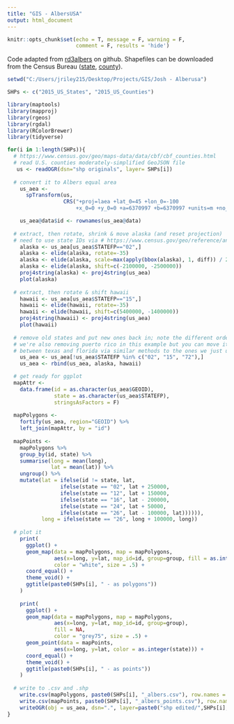 ---
title: "GIS - AlbersUSA"
output: html_document
---

```{r setup, include=FALSE}
knitr::opts_chunk$set(echo = T, message = F, warning = F, 
                      comment = F, results = 'hide')
```

Code adapted from [rd3albers](https://github.com/hrbrmstr/rd3albers/blob/master/R/rd3albers.R) on github. Shapefiles can be downloaded from the Census Bureau ([state](https://www.census.gov/geo/maps-data/data/cbf/cbf_state.html), [county](https://www.census.gov/geo/maps-data/data/cbf/cbf_counties.html)).
```{r}
setwd("C:/Users/jriley215/Desktop/Projects/GIS/Josh - Alberusa")

SHPs <- c("2015_US_States", "2015_US_Counties")

library(maptools)
library(mapproj)
library(rgeos)
library(rgdal)
library(RColorBrewer)
library(tidyverse)

for(i in 1:length(SHPs)){
  # https://www.census.gov/geo/maps-data/data/cbf/cbf_counties.html
  # read U.S. counties moderately-simplified GeoJSON file
   us <- readOGR(dsn="shp originals", layer= SHPs[i])
  
  # convert it to Albers equal area
    us_aea <- 
      spTransform(us, 
                  CRS("+proj=laea +lat_0=45 +lon_0=-100 
                      +x_0=0 +y_0=0 +a=6370997 +b=6370997 +units=m +no_defs"))

    us_aea@data$id <- rownames(us_aea@data)
  
  # extract, then rotate, shrink & move alaska (and reset projection)
  # need to use state IDs via # https://www.census.gov/geo/reference/ansi_statetables.html
    alaska <- us_aea[us_aea$STATEFP=="02",]
    alaska <- elide(alaska, rotate=-35)
    alaska <- elide(alaska, scale=max(apply(bbox(alaska), 1, diff)) / 2.3)
    alaska <- elide(alaska, shift=c(-2100000, -2500000))
    proj4string(alaska) <- proj4string(us_aea)
    plot(alaska)
  
  # extract, then rotate & shift hawaii
    hawaii <- us_aea[us_aea$STATEFP=="15",]
    hawaii <- elide(hawaii, rotate=-35)
    hawaii <- elide(hawaii, shift=c(5400000, -1400000))
    proj4string(hawaii) <- proj4string(us_aea)
    plot(hawaii)
    
  # remove old states and put new ones back in; note the different order
  # we're also removing puerto rico in this example but you can move it
  # between texas and florida via similar methods to the ones we just used
    us_aea <- us_aea[!us_aea$STATEFP %in% c("02", "15", "72"),]
    us_aea <- rbind(us_aea, alaska, hawaii)

  # get ready for ggplot
  mapAttr <-
    data.frame(id = as.character(us_aea$GEOID),
               state = as.character(us_aea$STATEFP),
               stringsAsFactors = F)
  
  mapPolygons <- 
    fortify(us_aea, region="GEOID") %>% 
    left_join(mapAttr, by = "id")
  
  mapPoints <- 
    mapPolygons %>% 
    group_by(id, state) %>% 
    summarise(long = mean(long), 
              lat = mean(lat)) %>% 
    ungroup() %>% 
    mutate(lat = ifelse(id != state, lat,
                 ifelse(state == "02", lat + 250000, 
                 ifelse(state == "12", lat + 150000,
                 ifelse(state == "16", lat - 200000,
                 ifelse(state == "24", lat + 50000,
                 ifelse(state == "26", lat - 100000, lat)))))),
           long = ifelse(state == "26", long + 100000, long))
  
  # plot it
    print(
      ggplot() + 
      geom_map(data = mapPolygons, map = mapPolygons,
               aes(x=long, y=lat, map_id=id, group=group, fill = as.integer(state)),
               color = "white", size = .5) +
      coord_equal() +
      theme_void() +
      ggtitle(paste0(SHPs[i], " - as polygons"))
    )
  
    print(
      ggplot() + 
      geom_map(data = mapPolygons, map = mapPolygons,
               aes(x=long, y=lat, map_id=id, group=group), 
               fill = NA,
               color = "grey75", size = .5) +
      geom_point(data = mapPoints,
               aes(x=long, y=lat, color = as.integer(state))) +
      coord_equal() +
      theme_void() +
      ggtitle(paste0(SHPs[i], " - as points"))
    )
  
  # write to .csv and .shp
    write.csv(mapPolygons, paste0(SHPs[i], "_albers.csv"), row.names = F)
    write.csv(mapPoints, paste0(SHPs[i], "_albers_points.csv"), row.names = F)  
    writeOGR(obj = us_aea, dsn=".", layer=paste0("shp edited/",SHPs[i], "_albers"), driver="ESRI Shapefile")
}
```